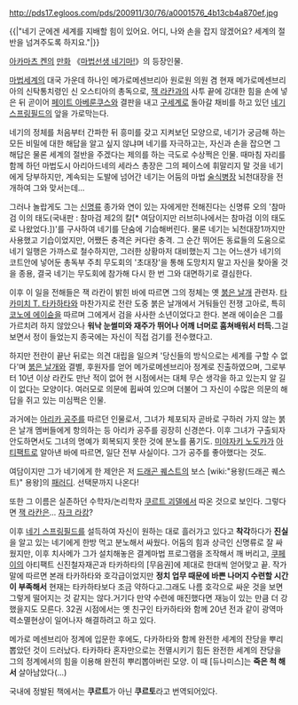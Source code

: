 http://pds17.egloos.com/pds/200911/30/76/a0001576_4b13cb4a870ef.jpg

{{|"네기 군에겐 세계를 지배할 힘이 있어요. 어디, 나와 손을 잡지 않겠어요? 세계의 절반을 넘겨주도록 하지요."|}}

[[아카마츠 켄]]의 [[만화]] 《[[마법선생 네기마!]]》의 등장인물. 

[[마법세계]]의 대국 가운데 하나인 메가로메센브리아 원로원 의원 겸 현재 메가로메센브리아의 신탁통치령인 신 오스티아의 총독으로, [[잭 라칸]]과의 사투 끝에 강대한 힘을 손에 넣은 뒤 곧이어 [[페이트 아베룬쿠스]]와 결판을 내고 [[구세계]]로 돌아갈 채비를 하고 있던 [[네기 스프링필드]]의 앞을 가로막는다. 

네기의 정체를 처음부터 간파한 뒤 흥미를 갖고 지켜보던 모양으로, 네기가 궁금해 하는 모든 비밀에 대한 해답을 알고 싶지 않냐며 네기를 자극하고는, 자신과 손을 잡으면 그 해답은 물론 세계의 절반을 주겠다는 제의를 하는 극도로 수상쩍은 인물. 때마침 자리를 함께 하던 마법도시 아리아드네의 세라스 총장은 그의 페이스에 휘말리지 말 것을 네기에게 당부하지만, 계속되는 도발에 넘어간 네기는 어둠의 마법 [[술식병장]] 뇌천대장을 전개하여 그와 맞서는데...

그러나 놀랍게도 그는 [[신명류]] 종가와 연이 있는 자에게만 전해진다는 신명류 오의 '참마검 이의 태도(국내판 : 참마검 제2의 칼[* 여담이지만 러브히나에서는 참마검 이의 태도로 나왔었다.])'를 구사하여 네기를 단숨에 기습해버린다. 물론 네기는 뇌천대장1까지만 사용했고 기습이었지만, 어쨌든 충격은 커다란 충격. 그 순간 뛰어든 동료들의 도움으로 네기 일행은 가까스로 철수하지만, 그러한 상황마저 대비했는지 그는 어느샌가 네기의 코트안에 넣어둔 총독부 주최 무도회의 '초대장'을 통해 도망치지 말고 자신을 찾아올 것을 종용, 결국 네기는 무도회에 참가해 다시 한 번 그와 대면하기로 결심한다.

이후 이 일을 전해들은 잭 라칸이 밝힌 바에 따르면 그의 정체는 옛 [[붉은 날개]] 관련자. [[타카미치 T. 타카하타]]와 마찬가지로 전란 도중 붉은 날개에서 거둬들인 전쟁 고아로, 특히 [[코노에 에이슌]]을 따르며 그에게서 검을 사사한 소년이었다고 한다. 본래 에이슌은 그를 가르치려 하지 않았으나 '''워낙 눈썰미와 재주가 뛰어나 어깨 너머로 훔쳐배워서 터득.'''그걸보면서 정이 들었는지 종국에는 자신이 직접 검기를 전수했다고. 

하지만 전란이 끝난 뒤로는 의견 대립을 일으켜 '당신들의 방식으로는 세계를 구할 수 없다'며 [[붉은 날개]]와 결별, 후원자를 얻어 메가로메센브리아 정계로 진출하였으며, 그로부터 10년 이상 라칸도 만난 적이 없어 현 시점에서는 대체 무슨 생각을 하고 있는지 알 길이 없다는 모양이다. 여러모로 의문에 휩싸여 있으며 더불어 그 자신이 수많은 의문의 해답을 쥐고 있는 미심쩍은 인물.

과거에는 [[아리카 공주]]를 따르던 인물로서, 그녀가 체포되자 곧바로 구하러 가지 않는 붉은 날개 멤버들에게 항의하는 등 아리카 공주를 굉장히 신경쓴다. 이후 그녀가 구출되자 안도하면서도 그녀의 명예가 회복되지 못한 것에 분노를 품기도. [[미야자키 노도카]]가 [[아티팩트]]로 알아낸 바에 따르면, 일단 전부 사실이다. 그가 공주를 좋아했다는 것도.

여담이지만 그가 네기에게 한 제안은 저 [[드래곤 퀘스트]]의 보스 [wiki:"용왕(드래곤 퀘스트)" 용왕]의 [[패러디]]. 선택문까지 나온다!

또한 그 이름은 실존하던 수학자/논리학자 [[쿠르트 괴델]]에서 따온 것으로 보인다. 그렇다면 [[잭 라칸]]은... [[자크 라캉]]?

이후 [[네기 스프링필드]]를 설득하여 자신이 원하는 대로 흘러가고 있다고 '''착각'''하다가 '''진실''' 을 알고 있는 네기에게 한방 먹고 분노해서 싸웠다. 어둠의 힘과 상극인 신명류로 잘 싸웠지만, 이후 치사메가 그가 설치해놓은 결계마법 프로그램을 조작해서 깨 버리고, [[쿠페이]]의 아티팩트 신진철자재곤과 타카하타의 [무음권]에 제대로 한대씩 얻어맞고 끝. 작가 말에 따르면 본래 타카하타와 호각급이었지만 '''정치 업무 때문에 바쁜 나머지 수련할 시간이 부족해서''' 현재는 타카하타보다 조금 약하다고.그래도 나름 호각으로 싸운 것을 보면 그렇게 떨어지는 것 같지는 않다.거기다 만약 수련에 매진했다면 재능이 있는 만큼 더 강했을지도 모른다.
32권 시점에서는 옛 친구인 타카하타와 함께 20년 전과 같이 광역마력소멸현상이 일어나자 해결하려고 하고 있다.

메가로 메센브리아 정계에 입문한 후에도, 다카하타와 함께 완전한 세계의 잔당을 뿌리뽑았던 것이 드러났다. 타카하타 혼자만으로는 전멸시키기 힘든 완전한 세계의 잔당을 그의 정계에서의 힘을 이용해 완전히 뿌리뽑아버린 모양. 이 때 [듀나미스]는 '''죽은 척 해서''' 살아남았다(…)

국내에 정발된 책에서는 '''쿠르트'''가 아닌 '''쿠르토'''라고 번역되어있다.
